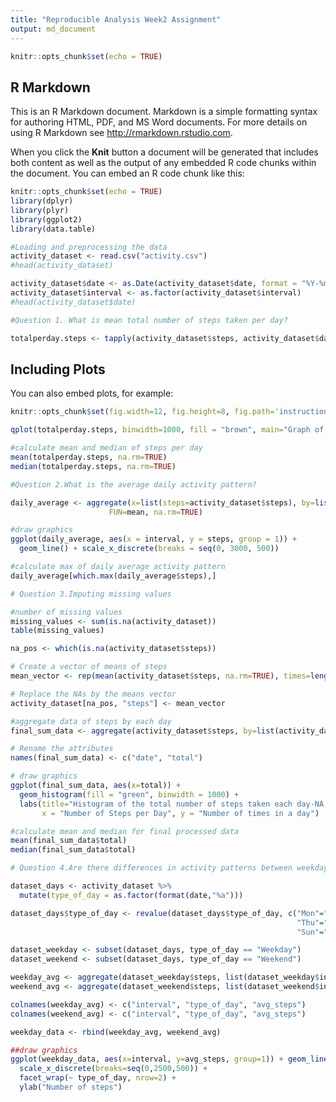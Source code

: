 ```yaml
---
title: "Reproducible Analysis Week2 Assignment"
output: md_document
---
```


```r
knitr::opts_chunk$set(echo = TRUE)
```

## R Markdown

This is an R Markdown document. Markdown is a simple formatting syntax for authoring HTML, PDF, and MS Word documents. For more details on using R Markdown see <http://rmarkdown.rstudio.com>.

When you click the **Knit** button a document will be generated that includes both content as well as the output of any embedded R code chunks within the document. You can embed an R code chunk like this:

```r
knitr::opts_chunk$set(echo = TRUE)
library(dplyr)
library(plyr)
library(ggplot2)
library(data.table)

#Loading and preprocessing the data
activity_dataset <- read.csv("activity.csv")
#head(activity_dataset)

activity_dataset$date <- as.Date(activity_dataset$date, format = "%Y-%m-%d")
activity_dataset$interval <- as.factor(activity_dataset$interval)
#head(activity_dataset$date)

#Question 1. What is mean total number of steps taken per day?

totalperday.steps <- tapply(activity_dataset$steps, activity_dataset$date, FUN=sum, na.rm=TRUE)
```

## Including Plots

You can also embed plots, for example:
```r
knitr::opts_chunk$set(fig.width=12, fig.height=8, fig.path='instructions_fig/')
```

```r
qplot(totalperday.steps, binwidth=1000, fill = "brown", main="Graph of steps taken per day " ,xlab="total number of steps taken each day", ylab="Number of times in a day")
```
```r
#calculate mean and median of steps per day
mean(totalperday.steps, na.rm=TRUE)
median(totalperday.steps, na.rm=TRUE)

#Question 2.What is the average daily activity pattern?

daily_average <- aggregate(x=list(steps=activity_dataset$steps), by=list(interval=activity_dataset$interval),
                      FUN=mean, na.rm=TRUE)
```

```r
#draw graphics
ggplot(daily_average, aes(x = interval, y = steps, group = 1)) + 
  geom_line() + scale_x_discrete(breaks = seq(0, 3000, 500))

#calculate max of daily average activity pattern
daily_average[which.max(daily_average$steps),]

```
```r
# Question 3.Imputing missing values

#number of missing values
missing_values <- sum(is.na(activity_dataset))
table(missing_values)

na_pos <- which(is.na(activity_dataset$steps))

# Create a vector of means of steps
mean_vector <- rep(mean(activity_dataset$steps, na.rm=TRUE), times=length(na_pos))

# Replace the NAs by the means vector
activity_dataset[na_pos, "steps"] <- mean_vector

#aggregate data of steps by each day
final_sum_data <- aggregate(activity_dataset$steps, by=list(activity_dataset$date), FUN=sum)

# Rename the attributes
names(final_sum_data) <- c("date", "total")
```
```r
# draw graphics
ggplot(final_sum_data, aes(x=total)) + 
  geom_histogram(fill = "green", binwidth = 1000) + 
  labs(title="Histogram of the total number of steps taken each day-NA replaced by mean", 
       x = "Number of Steps per Day", y = "Number of times in a day")

#calculate mean and median for final processed data
mean(final_sum_data$total)
median(final_sum_data$total)
```

```r
# Question 4.Are there differences in activity patterns between weekdays and weekends?

dataset_days <- activity_dataset %>%
  mutate(type_of_day = as.factor(format(date,"%a")))

dataset_days$type_of_day <- revalue(dataset_days$type_of_day, c("Mon"="Weekday", "Tue"="Weekday", "Wed"="Weekday", 
                                                                "Thu"="Weekday", "Fri"="Weekday", "Sat"="Weekend", 
                                                                "Sun"="Weekend"))

dataset_weekday <- subset(dataset_days, type_of_day == "Weekday")
dataset_weekend <- subset(dataset_days, type_of_day == "Weekend")

weekday_avg <- aggregate(dataset_weekday$steps, list(dataset_weekday$interval,dataset_weekday$type_of_day), mean)
weekend_avg <- aggregate(dataset_weekend$steps, list(dataset_weekend$interval,dataset_weekend$type_of_day), mean)

colnames(weekday_avg) <- c("interval", "type_of_day", "avg_steps")
colnames(weekend_avg) <- c("interval", "type_of_day", "avg_steps")

weekday_data <- rbind(weekday_avg, weekend_avg)
```
```r
##draw graphics
ggplot(weekday_data, aes(x=interval, y=avg_steps, group=1)) + geom_line() + 
  scale_x_discrete(breaks=seq(0,2500,500)) + 
  facet_wrap(~ type_of_day, nrow=2) + 
  ylab("Number of steps")


```
